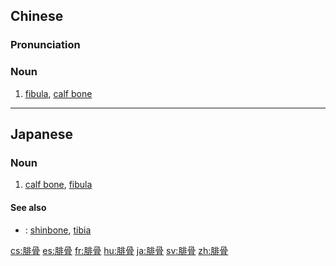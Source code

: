 ==Chinese==
{{zh-forms}}

===Pronunciation===
{{zh-pron
|m=féigǔ
|c=fei4 gwat1
|mn=xm:hûi-kut
|cat=n
}}

===Noun===
{{zh-noun}}

# {{lb|zh|skeleton}} [[fibula]], [[calf bone]]

----

==Japanese==
{{ja-kanjitab|ひ|こつ|yomi=o}}

===Noun===
{{ja-noun|ひこつ}}

# {{lb|ja|skeleton}} [[calf bone]], [[fibula]]

====See also====
* {{ja-r|脛骨|けいこつ}}: [[shinbone]], [[tibia]]

[[cs:腓骨]]
[[es:腓骨]]
[[fr:腓骨]]
[[hu:腓骨]]
[[ja:腓骨]]
[[sv:腓骨]]
[[zh:腓骨]]
